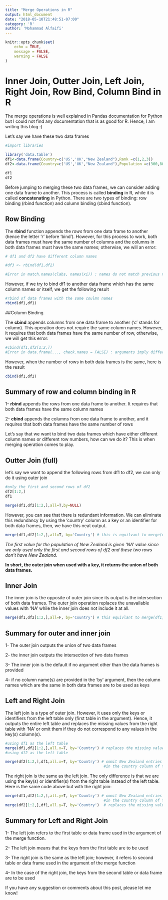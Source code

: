 ```yaml
---
title: "Merge Operations in R"
output: html_document
date: "2018-05-10T21:48:51-07:00"
category: 'R'
author: 'Mohammad Alfaifi'
---
```


```r
knitr::opts_chunk$set(
	echo = TRUE,
	message = FALSE,
	warning = FALSE
)
```
# Inner Join, Outter Join, Left Join, Right Join, Row Bind, Column Bind in R


The merge operations is well explained in Pandas documentation for Python but  I could not find any documentation that is as good for R. Hence, I am writing this blog :) 


Let's say we have these two data frames 




```r
#import libraries

library('data.table')
df1<-data.frame(Country=c('US','UK',"New Zealand"),Rank =c(1,2,3))
df2<-data.frame(Country=c('US','UK',"New Zealand"),Population =c(300,80,4))
```

```r
df1
df2
```

Before jumping to merging these two data frames, we can consider adding one data frame to another. This process is called **binding** in R, while it is called **concatenating** in Python. There are two types of binding: row binding (rbind function) and column binding (cbind function).

## Row Binding


The **rbind** function appends the *rows* from one data frame to another (hence the letter 'r' before 'bind'). However, for this process to work,  both data frames must have the same number of columns and the columns in both data frames must have the same names; otherwise, we will an  error:


```r
# df1 and df2 have different column names

#df3 <- rbind(df1,df2)

#Error in match.names(clabs, names(xi)) : names do not match previous names

```

However, if we try to bind df1 to another data frame which has the same column names or  itself, we get the following result


```r
#rbind of data frames with the same coulmn names
rbind(df1,df1)

```

##Column Binding

The **cbind** appends  columns from one data frame to another ('c' stands for column). This operation does not require the same column names. However, it requires that both data frames have the same number of row, otherwise, we will get this error:
```r
#cbind(df1,df2[1:2,])
#Error in data.frame(..., check.names = FALSE) : arguments imply differing number of rows: 3, 2
```

 
 However, when the number of rows in both data frames is the same, here is the result
 
```r
cbind(df1,df2)
```
 
 
## Summary of row and column binding in R

1- **rbind** appends the rows  from one  data frame to another. It requires that both data frames have the same column names

2- **cbind** appends the columns from one data frame to another, and it requires that both data frames have the same number of rows

Let's say that we want to bind two data frames which have either different column names or different row numbers, how can we do it? This is when merging operation comes to play. 

## Outter Join (full)

let's say we want to append the following rows from df1 to df2, we can only do it using outer join

```r
#only the first and second rows of df2
df2[1:2,]
df1
```
```r
merge(df1,df2[1:2,],all=T,by=NULL)
```

However, you can see that there is redundant information. We can eliminate this redundancy by using  the 'country' column as a key or an identifier for both data frames, then, we  have this neat output. 

```r
merge(df1,df2[1:2,],all=T, by='Country') # this is equilvant to merge(df1,df2[1:2,],all=T)
```

*The first value for the population of New Zealand is given 'NA' value since we only used only the first and second rows of df2 and these two rows don't have New Zealand. *

**In short, the outer join when used with a key, it returns the union of both data frames.**

## Inner Join

The inner join is the opposite of outer join since its output is the intersection of both data frames. 
The outer join operation replaces the unavailable values with 'NA' while the inner join does not include it at all.

```r
merge(df1,df2[1:2,],all=F, by='Country') # this equivlant to merge(df1,df2[1:2,]) since this is the default 

```


## Summary for outer and inner join

1- The outer join outputs the union of two data frames

2- the inner join outputs the intersection of two data frames

3- The inner join is the default if no argument other than the data frames is provided

4- if no column name(s) are provided in the 'by' argument, then the column names which are the same in both data frames are to be used as keys

## Left and Right Join
The left join is a type of outer join. However, it uses only the keys or identifiers from the left table only (first table in the argument). Hence, it outputs the entire left table and replaces the missing values from the right table with 'NA' or omit them if they do not correspond to any values in the key(s) column(s).   
```r

#using df1 as the left table
merge(df1,df2[1:2,],all.x=T, by='Country') # replaces the missing values with NA for the right table
#using df2 as the left table

merge(df2[1:2,],df1,all.x=T, by='Country') # ommit New Zealand entries since New Zealand does not exist 
                                            #in the country column of the left table  

```

The right join is the same as the left join. The only difference is that we are using the key(s) or identifier(s) from the right table instead of the left table. Here is the same code above but with the right join:

```r
merge(df1,df2[1:2,],all.y=T, by='Country') # ommit New Zealand entries since New Zealand does not exist 
                                            #in the country column of the right table 
merge(df2[1:2,],df1,all.y=T, by='Country')  # replaces the missing values with NA for the left table
```



## Summary for Left and Right Join

1- The left join refers to the first table or data frame used in the argument of the merge function.

2- The left join means that the keys from the first table are to be used

3- The right join is the same as the left join; however, it refers to second table or data frame used in the  argument of the merge function

4- In the case of the right join,  the keys from the second table or data frame are to be used  

If you have any suggestion or comments about this post, please let me know! 

